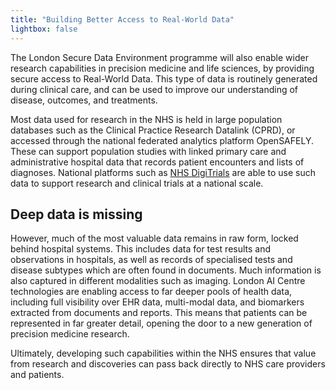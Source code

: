 ```yaml
---
title: "Building Better Access to Real-World Data" 
lightbox: false
---
```


The London Secure Data Environment programme will also enable wider research capabilities in precision medicine and life sciences, by providing secure access to Real-World Data. This type of data is routinely generated during clinical care, and can be used to improve our understanding of disease, outcomes, and treatments.

Most data used for research in the NHS is held in large population databases such as the Clinical Practice Research Datalink (CPRD), or accessed through the national federated analytics platform OpenSAFELY. These can support population studies with linked primary care and administrative hospital data that records patient encounters and lists of diagnoses.  National platforms such as [NHS DigiTrials](https://digital.nhs.uk/services/nhs-digitrials) are able to use such data to support research and clinical trials at a national scale.

## Deep data is missing

However, much of the most valuable data remains in raw form, locked behind hospital systems. This includes data for test results and observations in hospitals, as well as records of specialised tests and disease subtypes which are often found in documents. Much information is also captured in different modalities such as imaging. London AI Centre technologies are enabling access to far deeper pools of health data, including full visibility over EHR data, multi-modal data, and biomarkers extracted from documents and reports. This means that patients can be represented in far greater detail, opening the door to a new generation of precision medicine research.

Ultimately, developing such capabilities within the NHS ensures that value from research and discoveries can pass back directly to NHS care providers and patients.              